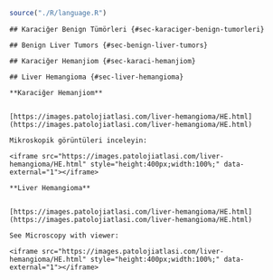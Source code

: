 
```r

source("./R/language.R")

```


```asis

## Karaciğer Benign Tümörleri {#sec-karaciger-benign-tumorleri} 

```




```asis

## Benign Liver Tumors {#sec-benign-liver-tumors} 

```




```asis

## Karaciğer Hemanjiom {#sec-karaci-hemanjiom} 

```




```asis

## Liver Hemangioma {#sec-liver-hemangioma} 

```




```asis

**Karaciğer Hemanjiom**


[https://images.patolojiatlasi.com/liver-hemangioma/HE.html](https://images.patolojiatlasi.com/liver-hemangioma/HE.html)

Mikroskopik görüntüleri inceleyin:

<iframe src="https://images.patolojiatlasi.com/liver-hemangioma/HE.html" style="height:400px;width:100%;" data-external="1"></iframe>

```




```asis

**Liver Hemangioma**


[https://images.patolojiatlasi.com/liver-hemangioma/HE.html](https://images.patolojiatlasi.com/liver-hemangioma/HE.html)

See Microscopy with viewer: 

<iframe src="https://images.patolojiatlasi.com/liver-hemangioma/HE.html" style="height:400px;width:100%;" data-external="1"></iframe>

```



